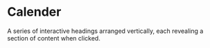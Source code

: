 # Calender
A series of interactive headings arranged vertically, each revealing a section of content when clicked.





